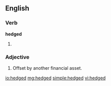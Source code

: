 ==English==

===Verb===
'''hedged'''

# {{past of|[[hedge]]}}

===Adjective===
{{en-adj}}

# {{finance}} Offset by another financial asset.

[[io:hedged]]
[[mg:hedged]]
[[simple:hedged]]
[[vi:hedged]]